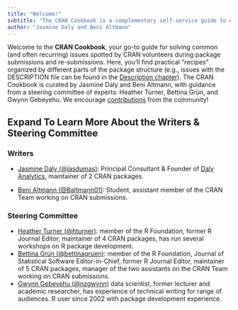 ```yaml
---
title: "Welcome!"
subtitle: "The CRAN Cookbook is a complementary self-service guide to discover solutions to common CRAN submission issues."
author: "Jasmine Daly and Beni Altmann"
---
```



<!--<img align="right" width="300" height="300" src="CRAN Cookbook Hex Sticker.png"> -->


Welcome to the **CRAN Cookbook**, your go-to guide for solving common (and often recurring) issues spotted by CRAN volunteers during package submissions and re-submissions. Here, you’ll find practical "recipes" organized by different parts of the package structure (e.g., issues with the DESCRIPTION file can be found in the [Description chapter](https://contributor.r-project.org/cran-cookbook/description_issues.html)). The CRAN Cookbook is curated by Jasmine Daly and Beni Altmann, with guidance from a steering committee of experts: Heather Turner, Bettina Grün, and Gwynn Gebeyehu. We encourage [contributions](https://github.com/r-devel/cran-cookbook/discussions/categories/community-contributions) from the community!


::: {.callout-tip collapse="true"}
## Expand To Learn More About the Writers & Steering Committee 

### Writers

- [Jasmine Daly (@jasdumas)](https://github.com/jasdumas): Principal Consultant & Founder of [Daly Analytics](https://dalyanalytics.com/), maintainer of 2 CRAN packages.

- [Beni Altmann (@Baltmann01)](https://github.com/Baltmann01): Student, assistant member of the CRAN Team working on CRAN submissions. 

### Steering Committee 

- [Heather Turner (@hturner)](https://github.com/hturner): member of the R Foundation, former R Journal Editor, maintainer of 4 CRAN packages, has run several workshops on R package development.
 - [Bettina Grün (@bettinagruen)](https://github.com/bettinagruen): member of the R Foundation, Journal of Statistical Software Editor-in-Chief, former R Journal Editor, maintainer of 5 CRAN packages, manager of the two assistants on the CRAN Team working on CRAN submissions.
 - [Gwynn Gebeyehu (@nzgwynn)](https://github.com/nzgwynn) data scientist, former lecturer and academic researcher, has experience of technical writing for range of audiences. R user since 2002 with package development experience.
 
:::


<!-- add a citation here -->
